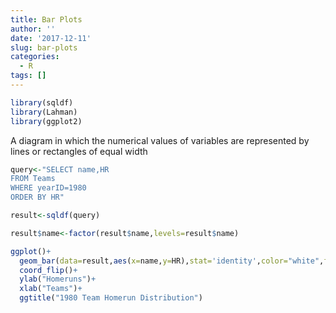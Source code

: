 ```yaml
---
title: Bar Plots
author: ''
date: '2017-12-11'
slug: bar-plots
categories:
  - R
tags: []
---
```


```r
library(sqldf)
library(Lahman)
library(ggplot2)
```

A diagram in which the numerical values of variables are represented by lines or rectangles of equal width

```r
query<-"SELECT name,HR
FROM Teams
WHERE yearID=1980
ORDER BY HR"

result<-sqldf(query)

result$name<-factor(result$name,levels=result$name)

ggplot()+
  geom_bar(data=result,aes(x=name,y=HR),stat='identity',color="white",fill="blue")+
  coord_flip()+
  ylab("Homeruns")+
  xlab("Teams")+
  ggtitle("1980 Team Homerun Distribution")
```

